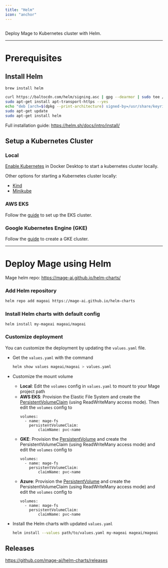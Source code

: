 ```yaml
---
title: "Helm"
icon: "anchor"
---
```


<Frame>
  <img 
      alt="" 
      src="https://avatars.githubusercontent.com/u/15859888?s=200&v=4" 
  />
</Frame>

Deploy Mage to Kubernetes cluster with Helm.

---

# Prerequisites

## Install Helm

<CodeGroup>

```bash From Homebrew (macOS)
brew install helm
```

```bash From Apt (Debian/Ubuntu)
curl https://baltocdn.com/helm/signing.asc | gpg --dearmor | sudo tee /usr/share/keyrings/helm.gpg > /dev/null
sudo apt-get install apt-transport-https --yes
echo "deb [arch=$(dpkg --print-architecture) signed-by=/usr/share/keyrings/helm.gpg] https://baltocdn.com/helm/stable/debian/ all main" | sudo tee /etc/apt/sources.list.d/helm-stable-debian.list
sudo apt-get update
sudo apt-get install helm
```

</CodeGroup>

Full installation guide: https://helm.sh/docs/intro/install/

## Setup a Kubernetes Cluster

### Local
[Enable Kubernetes](https://docs.docker.com/desktop/kubernetes/#enable-kubernetes) in Docker Desktop to start a kubernetes cluster locally.

Other options for starting a Kubernetes cluster locally:
* [Kind](https://kind.sigs.k8s.io/docs/user/quick-start/)
* [Minikube](https://minikube.sigs.k8s.io/docs/start/)


### AWS EKS
Follow the [guide](/production/deploying-to-cloud/aws/setup#deploy-to-eks-cluster) to set up the EKS cluster.

### Google Kubernetes Engine (GKE)
Follow the [guide](https://cloud.google.com/kubernetes-engine/docs/deploy-app-cluster#create_cluster) to create a GKE cluster.

---

# Deploy Mage using Helm

Mage helm repo: https://mage-ai.github.io/helm-charts/

### Add Helm repository
```bash
helm repo add mageai https://mage-ai.github.io/helm-charts
```

### Install Helm charts with default config
```
helm install my-mageai mageai/mageai
```

### Customize deployment 
You can customize the deployment by updating the `values.yaml` file.

- Get the `values.yaml` with the command
    
    ```bash
    helm show values mageai/mageai > values.yaml
    ```
    
- Customize the mount volume
  - **Local**: Edit the `volumes` config in `values.yaml` to mount to your Mage project path
  - **AWS EKS**: Provision the Elastic File System and create the [PersistentVolumeClaim](https://github.com/mage-ai/mage-ai-terraform-templates/blob/master/aws-eks/kube/efs-pvc.yaml) (using ReadWriteMany access mode). Then edit the `volumes` config to 
    ```
    volumes:
      - name: mage-fs
        persistentVolumeClaim:
            claimName: pvc-name
    ```
  - **GKE**: Provision the [PersistentVolume](https://cloud.google.com/kubernetes-engine/docs/concepts/persistent-volumes#dynamic_provisioning) and create the PersistentVolumeClaim (using ReadWriteMany access mode) and edit the `volumes` config to 
    ```
    volumes:
      - name: mage-fs
        persistentVolumeClaim:
            claimName: pvc-name
    ```
  - **Azure**: Provision the [PersistentVolume](https://learn.microsoft.com/en-us/azure/aks/concepts-storage#persistent-volume-claims) and create the PersistentVolumeClaim (using ReadWriteMany access mode) and edit the `volumes` config to
    ```
    volumes:
      - name: mage-fs
        persistentVolumeClaim:
            claimName: pvc-name
    ```

- Install the Helm charts with updated `values.yaml`
    ```bash
    helm install --values path/to/values.yaml my-mageai mageai/mageai
    ```
    
## Releases

https://github.com/mage-ai/helm-charts/releases
